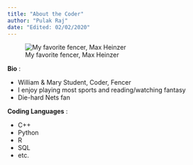 ---
title: "About the Coder"
author: "Pulak Raj"
date: "Edited: 02/02/2020"
---

![My favorite fencer, Max Heinzer](https://i.pinimg.com/736x/7d/69/fd/7d69fde10b2020441f9c8b93de2aa861--epee-fencing-fencing-sport.jpg)

**Bio**
:

* William & Mary Student, Coder, Fencer  
* I enjoy playing most sports and reading/watching fantasy  
* Die-hard Nets fan

**Coding Languages**
:

* C++
* Python
* R
* SQL
* etc.
